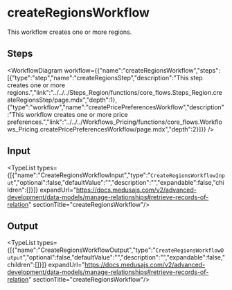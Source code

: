 
# createRegionsWorkflow

This workflow creates one or more regions.

## Steps

<WorkflowDiagram workflow={{"name":"createRegionsWorkflow","steps":[{"type":"step","name":"createRegionsStep","description":"This step creates one or more regions.","link":"../../../Steps_Region/functions/core_flows.Steps_Region.createRegionsStep/page.mdx","depth":1},{"type":"workflow","name":"createPricePreferencesWorkflow","description":"This workflow creates one or more price preferences.","link":"../../../Workflows_Pricing/functions/core_flows.Workflows_Pricing.createPricePreferencesWorkflow/page.mdx","depth":2}]}} />

## Input

<TypeList types={[{"name":"CreateRegionsWorkflowInput","type":"`CreateRegionsWorkflowInput`","optional":false,"defaultValue":"","description":"","expandable":false,"children":[]}]} expandUrl="https://docs.medusajs.com/v2/advanced-development/data-models/manage-relationships#retrieve-records-of-relation" sectionTitle="createRegionsWorkflow"/>

## Output

<TypeList types={[{"name":"CreateRegionsWorkflowOutput","type":"`CreateRegionsWorkflowOutput`","optional":false,"defaultValue":"","description":"","expandable":false,"children":[]}]} expandUrl="https://docs.medusajs.com/v2/advanced-development/data-models/manage-relationships#retrieve-records-of-relation" sectionTitle="createRegionsWorkflow"/>
